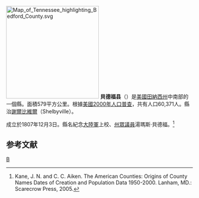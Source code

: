 {{noteTA
|T=zh-hans:贝德福县 (田纳西州);zh-hk:貝德福縣 (田納西州);zh-tw:貝德福郡 (田納西州);
|1=zh-hans:县;zh-hk:縣;zh-tw:郡;
}}
[[File:Map_of_Tennessee_highlighting_Bedford_County.svg|250px]]
'''貝德福县'''（{{lang-en|Bedford County}}）是[[美國|美國]][[田納西州|田納西州]]中南部的一個縣。面積579平方公里。根據[[美國2000年人口普查|美國2000年人口普查]]，共有人口60,371人。縣治[[謝爾比維爾_(田納西州)|謝爾比維爾]]（Shelbyville）。

成立於1807年12月3日。縣名紀念[[大陸軍|大陸軍]]上校、[[維吉尼亞州眾議院|州眾議員]]湯瑪斯·貝德福。<ref>Kane, J. N. and C. C. Aiken. The American Counties: Origins of County Names Dates of Creation and Population Data 1950-2000. Lanham, MD.: Scarecrow Press, 2005.</ref>

==参考文献==
<div class="references-small">
<references />
</div>

[[Category:田納西州行政區劃|B]]